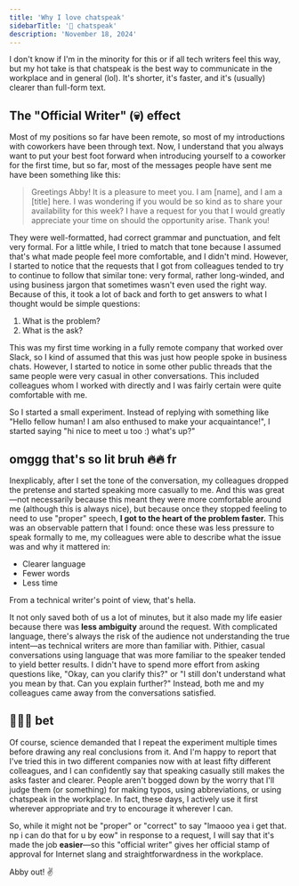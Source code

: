 ```yaml
---
title: 'Why I love chatspeak'
sidebarTitle: '💖 chatspeak'
description: 'November 18, 2024'
---
```


I don't know if I'm in the minority for this or if all tech writers feel this way, but my hot take is that chatspeak is the best way to communicate in the workplace and in general (lol). It's shorter, it's faster, and it's (usually) clearer than full-form text.

## The "Official Writer" (💀) effect 

Most of my positions so far have been remote, so most of my introductions with coworkers have been through text. Now, I understand that you always want to put your best foot forward when introducing yourself to a coworker for the first time, but so far, most of the messages people have sent me have been something like this: 

> Greetings Abby! It is a pleasure to meet you. I am [name], and I am a [title] here. I was wondering if you would be so kind as to share your availability for this week? I have a request for you that I would greatly appreciate your time on should the opportunity arise. Thank you!

They were well-formatted, had correct grammar and punctuation, and felt very formal. For a little while, I tried to match that tone because I assumed that's what made people feel more comfortable, and I didn't mind. However, I started to notice that the requests that I got from colleagues tended to try to continue to follow that similar tone: very formal, rather long-winded, and using business jargon that sometimes wasn't even used the right way. Because of this, it took a lot of back and forth to get answers to what I thought would be simple questions:

1. What is the problem?
2. What is the ask?

This was my first time working in a fully remote company that worked over Slack, so I kind of assumed that this was just how people spoke in business chats. However, I started to notice in some other public threads that the same people were very casual in other conversations. This included colleagues whom I worked with directly and I was fairly certain were quite comfortable with me. 

So I started a small experiment. Instead of replying with something like "Hello fellow human! I am also enthused to make your acquaintance!", I started saying "hi nice to meet u too :) what's up?" 

## omggg that's so lit bruh 🔥🔥 fr

Inexplicably, after I set the tone of the conversation, my colleagues dropped the pretense and started speaking more casually to me. And this was great&mdash;not necessarily because this meant they were more comfortable around me (although this is always nice), but because once they stopped feeling to need to use "proper" speech, **I got to the heart of the problem faster.** This was an observable pattern that I found: once these was less pressure to speak formally to me, my colleagues were able to describe what the issue was and why it mattered in:

* Clearer language
* Fewer words
* Less time

From a technical writer's point of view, that's hella. 

It not only saved both of us a lot of minutes, but it also made my life easier because there was **less ambiguity** around the request. With complicated language, there's always the risk of the audience not understanding the true intent&mdash;as technical writers are more than familiar with. Pithier, casual conversations using language that was more familiar to the speaker tended to yield better results. I didn't have to spend more effort from asking questions like, "Okay, can you clarify this?" or "I still don't understand what you mean by that. Can you explain further?" Instead, both me and my colleagues came away from the conversations satisfied.

## 💯💯💯 bet

Of course, science demanded that I repeat the experiment multiple times before drawing any real conclusions from it. And I'm happy to report that I've tried this in two different companies now with at least fifty different colleagues, and I can confidently say that speaking casually still makes the asks faster and clearer. People aren't bogged down by the worry that I'll judge them (or something) for making typos, using abbreviations, or using chatspeak in the workplace. In fact, these days, I actively use it first wherever appropriate and try to encourage it wherever I can.

So, while it might not be "proper" or "correct" to say "lmaooo yea i get that. np i can do that for u by eow" in response to a request, I will say that it's made the job **easier**&mdash;so this "official writer" gives her official stamp of approval for Internet slang and straightforwardness in the workplace.

Abby out! ✌️